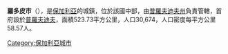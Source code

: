 '''羅多皮市'''（{{lang-bg|Родопи}}），是[[保加利亞|保加利亞]]的城鎮，位於該國中部，由[[普羅夫迪夫州|普羅夫迪夫州]]負責管轄，首府設於[[普羅夫迪夫|普羅夫迪夫]]，面積523.73平方公里，人口30,674，人口密度每平方公里58.57人。

{{coord|41|57|25|N|24|34|23|E|source:dewiki_region:BG_type:adm2nd|format=dms|display=title}}

{{Bulgaria-geo-stub}}
[[Category:保加利亞城市|Category:保加利亞城市]]